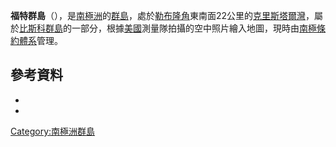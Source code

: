 {{coord|66|12|S|66|12|W|source:GNIS|display=title}}

'''福特群島'''（{{lang-en|Foote Islands}}），是[[南極洲|南極洲]]的[[群島|群島]]，處於[[勒布隆角|勒布隆角]]東南面22公里的[[克里斯塔爾灣|克里斯塔爾灣]]，屬於[[比斯科群島|比斯科群島]]的一部分，根據[[美國|美國]]測量隊拍攝的空中照片繪入地圖，現時由[[南極條約體系|南極條約體系]]管理。

==參考資料==
*{{cite gnis | type = antarid | id = 5109| name = Foote Islands | accessdate = 2012-03-29}}
*{{usgs-gazetteer|id=5109}}

{{DEFAULTSORT:Foote Islands}}
[[Category:南極洲群島|Category:南極洲群島]]


{{Biscoes-geo-stub}}